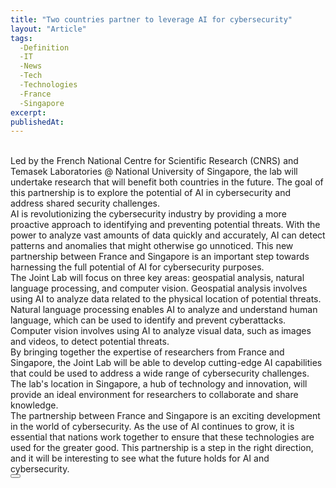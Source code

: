 ```yaml
---
title: "Two countries partner to leverage AI for cybersecurity"
layout: "Article"
tags: 
  -Definition
  -IT
  -News
  -Tech
  -Technologies
  -France
  -Singapore
excerpt:
publishedAt:
---
```

<br />
Led by the French National Centre for Scientific Research (CNRS) and Temasek Laboratories @ National University of Singapore, the lab will undertake research that will benefit both countries in the future. The goal of this partnership is to explore the potential of AI in cybersecurity and address shared security challenges.
<br />
AI is revolutionizing the cybersecurity industry by providing a more proactive approach to identifying and preventing potential threats. With the power to analyze vast amounts of data quickly and accurately, AI can detect patterns and anomalies that might otherwise go unnoticed. This new partnership between France and Singapore is an important step towards harnessing the full potential of AI for cybersecurity purposes.
<br />
The Joint Lab will focus on three key areas: geospatial analysis, natural language processing, and computer vision. Geospatial analysis involves using AI to analyze data related to the physical location of potential threats. Natural language processing enables AI to analyze and understand human language, which can be used to identify and prevent cyberattacks. Computer vision involves using AI to analyze visual data, such as images and videos, to detect potential threats.
<br />
By bringing together the expertise of researchers from France and Singapore, the Joint Lab will be able to develop cutting-edge AI capabilities that could be used to address a wide range of cybersecurity challenges. The lab's location in Singapore, a hub of technology and innovation, will provide an ideal environment for researchers to collaborate and share knowledge.
<br />
The partnership between France and Singapore is an exciting development in the world of cybersecurity. As the use of AI continues to grow, it is essential that nations work together to ensure that these technologies are used for the greater good. This partnership is a step in the right direction, and it will be interesting to see what the future holds for AI and cybersecurity.
<br />
<Button
  address="https://www.ghacks.net/2023/04/24/two-countries-partner-to-leverage-ai-for-cybersecurity/"
  text="Source"
/>